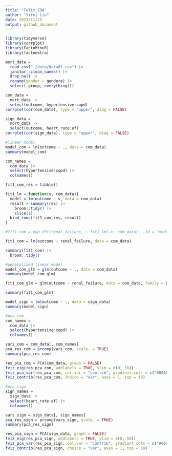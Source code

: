 ```yaml
---
title: "Felix_EDA"
author: "Yifei Liu"
date: 2023/11/25
output: github_document
---
```


```r
library(tidyverse)
library(corrplot)
library(FactoMineR)
library(factoextra)
```


```r
mort_data = 
  read_csv("./data/data01.csv") |> 
  janitor::clean_names() |> 
  drop_na() |>
  rename(gender = gendera) |>
  select(-group, everything())
```


```r
com_data =
  mort_data |>
  select(outcome, hypertensive:copd)
corrplot(cor(com_data), type = "upper", diag = FALSE)
```


```r
sign_data =
  mort_data |>
  select(outcome, heart_rate:ef)
corrplot(cor(sign_data), type = "upper", diag = FALSE)
```


```r
#linear model
model_com = lm(outcome ~ ., data = com_data)
summary(model_com)

com_names = 
  com_data |>
  select(hypertensive:copd) |>
  colnames()

fit1_com_res = tibble()

fit1_lm = function(v, com_data){
  model = lm(outcome ~ v, data = com_data)
  result = summary(res) |>
    broom::tidy() |>
    slice(1)
  bind_rows(fit1_com_res, result)
}

#fit1_com = map_dfr(renal_failure, ~ fit1_lm(.x, com_data), .id = "model")

fit1_com = lm(outcome ~ renal_failure, data = com_data)

summary(fit1_com) |>
  broom::tidy()

```


```r
#generalized linear model
model_com_glm = glm(outcome ~ ., data = com_data)
summary(model_com_glm)

fit1_com_glm = glm(outcome ~ renal_failure, data = com_data, family = binomial(link = "logit"))

summary(fit1_com_glm)
```


```r
model_sign = lm(outcome ~ ., data = sign_data)
summary(model_sign)
```




```r
#pca_com
com_names = 
  com_data |>
  select(hypertensive:copd) |>
  colnames()

vars_com = com_data[, com_names]
pca_res_com = prcomp(vars_com, scale. = TRUE)
summary(pca_res_com)

res_pca_com = PCA(com_data, graph = FALSE)
fviz_eig(res_pca_com, addlabels = TRUE, ylim = c(0, 50))
fviz_pca_var(res_pca_com, col.var = "contrib", gradient.cols = c("#00AFBB", "#E7B800", "#FC4E07"))
fviz_contrib(res_pca_com, choice = "var", axes = 1, top = 10) 
```


```r
#pca_sign
sign_names = 
  sign_data |>
  select(heart_rate:ef) |>
  colnames()

vars_sign = sign_data[, sign_names]
pca_res_sign = prcomp(vars_sign, scale. = TRUE)
summary(pca_res_sign)

res_pca_sign = PCA(sign_data, graph = FALSE)
fviz_eig(res_pca_sign, addlabels = TRUE, ylim = c(0, 50))
fviz_pca_var(res_pca_sign, col.var = "contrib", gradient.cols = c("#00AFBB", "#E7B800", "#FC4E07"))
fviz_contrib(res_pca_sign, choice = "var", axes = 1, top = 10)
```

















